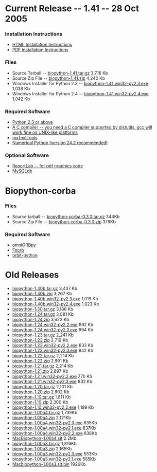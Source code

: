= Current Release -- 1.41 -- 28 Oct 2005 =

=== Installation Instructions ===

* [http://biopython.open-bio.org/static/DIST/Installation.html HTML Installation Instructions]
* [[media:Installation.pdf|PDF Installation Instructions]]

=== Files ===

* Source Tarball -- [http://biopython.open-bio.org/static/DIST/biopython-1.41.tar.gz biopython-1.41.tar.gz] 3,718 Kb
* Source Zip File -- [http://biopython.open-bio.org/static/DIST/biopython-1.41.zip biopython-1.41.zip] 4,240 Kb
* Windows Installer for Python 2.3 -- [http://biopython.open-bio.org/static/DIST/biopython-1.41.win32-py2.3.exe biopython-1.41.win32-py2.3.exe] 1,038 Kb
* Windows Installer for Python 2.4 -- [http://biopython.open-bio.org/static/DIST/biopython-1.41.win32-py2.4.exe biopython-1.41.win32-py2.4.exe] 1,042 Kb

=== Required Software ===

* [http://www.python.org Python 2.3 or above]
* [http://www.python.org/doc/current/inst/inst.html A C compiler -- you need a C compiler supported by distutils. gcc will work fine on UNIX-like platforms]
* [http://www.lemburg.com/files/python/mxTextTools.html mxTextTools]
* [http://sourceforge.net/projects/numpy Numerical Python (version 24.2 recommended)]

=== Optional Software ===

* [http://www.reportlab.org/downloads.html ReportLab -- for pdf graphics code]
* [http://sourceforge.net/projects/mysql-python MySQLdb]

= Biopython-corba =

=== Files ===

* Source tarball -- [http://biopython.open-bio.org/static/DIST/biopython-corba-0.3.0.tar.gz biopython-corba-0.3.0.tar.gz] 344Kb
* Source Zip File -- [http://biopython.open-bio.org/static/DIST/biopython-corba-0.3.0.zip biopython-corba-0.3.0.zip] 378Kb

=== Required Software ===

* [http://omniorb.sourceforge.net omniORBpy]
* [http://fnorb.sourceforge.net Fnorb]
* [http://sourceforge.net/projects/orbit-python orbit-python]

= Old Releases =

* [http://biopython.open-bio.org/static/DIST/biopython-1.40b.tar.gz biopython-1.40b.tar.gz] 3,437 Kb
* [http://biopython.open-bio.org/static/DIST/biopython-1.40b.zip biopython-1.40b.zip] 3,267 Kb
* [http://biopython.open-bio.org/static/DIST/biopython-1.40b.win32-py2.3.exe biopython-1.40b.win32-py2.3.exe] 1,019 Kb
* [http://biopython.open-bio.org/static/DIST/biopython-1.40b.win32-py2.4.exe biopython-1.40b.win32-py2.4.exe] 1,023 Kb
* [http://biopython.open-bio.org/static/DIST/biopython-1.30.tar.gz biopython-1.30.tar.gz] 3,186 Kb
* [http://biopython.open-bio.org/static/DIST/biopython-1.24.tar.gz biopython-1.24.tar.gz] 3,081 Kb
* [http://biopython.open-bio.org/static/DIST/biopython-1.24.zip biopython-1.24.zip] 3,623 Kb
* [http://biopython.open-bio.org/static/DIST/biopython-1.24.win32-py2.2.exe biopython-1.24.win32-py2.2.exe] 892 Kb
* [http://biopython.open-bio.org/static/DIST/biopython-1.24.win32-py2.3.exe biopython-1.24.win32-py2.3.exe] 894 Kb
* [http://biopython.open-bio.org/static/DIST/biopython-1.23.tar.gz biopython-1.23.tar.gz] 2,241 Kb
* [http://biopython.open-bio.org/static/DIST/biopython-1.23.zip biopython-1.23.zip] 2,719 Kb
* [http://biopython.open-bio.org/static/DIST/biopython-1.23.win32-py2.2.exe biopython-1.23.win32-py2.2.exe] 833 Kb
* [http://biopython.open-bio.org/static/DIST/biopython-1.23.win32-py2.3.exe biopython-1.23.win32-py2.3.exe] 842 Kb
* [http://biopython.open-bio.org/static/DIST/biopython-1.22.tar.gz biopython-1.22.tar.gz] 2,214 Kb
* [http://biopython.open-bio.org/static/DIST/biopython-1.22.zip biopython-1.22.zip] 2,691 Kb
* [http://biopython.open-bio.org/static/DIST/biopython-1.21.tar.gz biopython-1.21.tar.gz] 2,214 Kb
* [http://biopython.open-bio.org/static/DIST/biopython-1.21.zip biopython-1.21.zip] 2,897 Kb
* [http://biopython.open-bio.org/static/DIST/biopython-1.21.win32-py2.2.exe biopython-1.21.win32-py2.2.exe] 770 Kb
* [http://biopython.open-bio.org/static/DIST/biopython-1.21.win32-py2.3.exe biopython-1.21.win32-py2.3.exe] 832 Kb
* [http://biopython.open-bio.org/static/DIST/biopython-1.20.tar.gz biopython-1.20.tar.gz] 2,101 Kb
* [http://biopython.open-bio.org/static/DIST/biopython-1.20.zip biopython-1.20.zip] 2,602 Kb
* [http://biopython.open-bio.org/static/DIST/biopython-1.10.tar.gz biopython-1.10.tar.gz] 1,811 Kb
* [http://biopython.open-bio.org/static/DIST/biopython-1.10.zip biopython-1.10.zip] 2,300 Kb
* [http://biopython.open-bio.org/static/DIST/biopython-1.10.win32-py2.2.exe biopython-1.10.win32-py2.2.exe] 1,199 Kb
* [http://biopython.open-bio.org/static/DIST/biopython-1.00a4.tar.gz biopython-1.00a4.tar.gz] 1,739Kb
* [http://biopython.open-bio.org/static/DIST/biopython-1.00a4.zip biopython-1.00a4.zip] 2,121Kb
* [http://biopython.open-bio.org/static/DIST/biopython-1.00a4.win32-py2.0.exe biopython-1.00a4.win32-py2.0.exe] 835Kb
* [http://biopython.open-bio.org/static/DIST/biopython-1.00a4.win32-py2.1.exe biopython-1.00a4.win32-py2.1.exe] 837Kb
* [http://biopython.open-bio.org/static/DIST/biopython-1.00a4.win32-py2.2.exe biopython-1.00a4.win32-py2.2.exe] 838Kb
* [http://biopython.open-bio.org/static/DIST/MacBiopython-1.00a4.sit MacBiopython-1.00a4.sit] 2.2Mb
* [http://biopython.open-bio.org/static/DIST/biopython-1.00a3.tar.gz biopython-1.00a3.tar.gz] 1,816Kb
* [http://biopython.open-bio.org/static/DIST/biopython-1.00a3.zip biopython-1.00a3.zip] 2,165Kb
* [http://biopython.open-bio.org/static/DIST/biopython-1.00a3.win32-py2.0.exe biopython-1.00a3.win32-py2.0.exe] 583Kb
* [http://biopython.open-bio.org/static/DIST/biopython-1.00a3.win32-py2.1.exe biopython-1.00a3.win32-py2.1.exe] 585Kb
* [http://biopython.open-bio.org/static/DIST/Macbiopython-1.00a3.sit.bin Macbiopython-1.00a3.sit.bin] 1926Kb